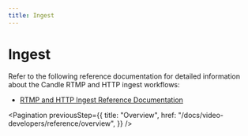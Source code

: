 ```yaml
---
title: Ingest
---
```


# Ingest

Refer to the following reference documentation for detailed information about
the Candle RTMP and HTTP ingest workflows:

- [RTMP and HTTP Ingest Reference Documentation](https://github.com/CandlePlatforms/go-candle/blob/master/doc/ingest.md)

<Pagination
  previousStep={{
    title: "Overview",
    href: "/docs/video-developers/reference/overview",
  }}
/>
